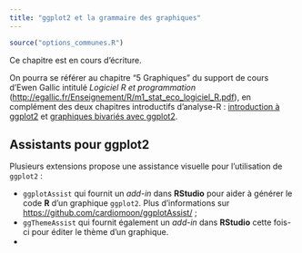 ```yaml
---
title: "ggplot2 et la grammaire des graphiques"
---
```


```r
source("options_communes.R")
```

<div class="important">
Ce chapitre est en cours d'écriture.
</div>

On pourra se référer au chapitre <q>5 Graphiques</q> du support de cours d'Ewen Gallic intitulé *Logiciel R et programmation* (<http://egallic.fr/Enseignement/R/m1_stat_eco_logiciel_R.pdf>), en complément des deux chapitres introductifs d'analyse-R : [introduction à ggplot2](intro-ggplot2.html) et [graphiques bivariés avec ggplot2](graphiques-bivaries-ggplot2.html).


## Assistants pour ggplot2

Plusieurs extensions propose une assistance visuelle pour l'utilisation de `ggplot2`{.pkg} :

- `ggplotAssist`{.pkg} qui fournit un *add-in* dans **RStudio** pour aider à générer le code **R** d'un graphique `ggplot2`{.pkg}. Plus d'informations sur <https://github.com/cardiomoon/ggplotAssist/> ;
- `ggThemeAssist`{.pkg} qui fournit également un *add-in* dans **RStudio**  cette fois-ci pour éditer le thème d'un graphique.
- 
